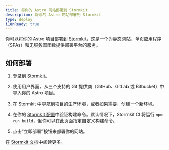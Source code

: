 ```yaml
---
title: 将你的 Astro 网站部署到 Stormkit
description: 将你的 Astro 网站部署到 Stormkit
type: deploy
i18nReady: true
---
```



你可以将你的 Astro 项目部署到 [Stormkit](https://stormkit.io/)，这是一个为静态网站、单页应用程序（SPAs）和无服务器函数提供部署平台的服务。

## 如何部署

1. [登录到 Stormkit](https://app.stormkit.io/auth)。

2. 使用用户界面，从三个支持的 Git 提供商（GitHub、GitLab 或 Bitbucket）中导入你的 Astro 项目。

3. 在 Stormkit 中导航到项目的生产环境，或者如果需要，创建一个新环境。

4. 在你的 [Stormkit 配置](https://stormkit.io/docs/deployments/configuration)中验证构建命令。默认情况下，Stormkit CI 将运行 `npm run build`，但你可以在此页面指定自定义构建命令。

5. 点击“立即部署”按钮来部署你的网站。

<ReadMore>在 [Stormkit 文档](https://stormkit.io/docs)中阅读更多。</ReadMore>
